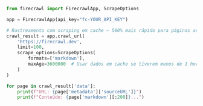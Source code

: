 ```python Python
from firecrawl import FirecrawlApp, ScrapeOptions

app = FirecrawlApp(api_key="fc-YOUR_API_KEY")

# Rastreamento com scraping em cache — 500% mais rápido para páginas acessadas recentemente
crawl_result = app.crawl_url(
    'https://firecrawl.dev', 
    limit=100,
    scrape_options=ScrapeOptions(
        formats=['markdown'],
        maxAge=3600000  # Usar dados em cache se tiverem menos de 1 hora
    )
)

for page in crawl_result['data']:
    print(f"URL: {page['metadata']['sourceURL']}")
    print(f"Conteúdo: {page['markdown'][:200]}...")
```
